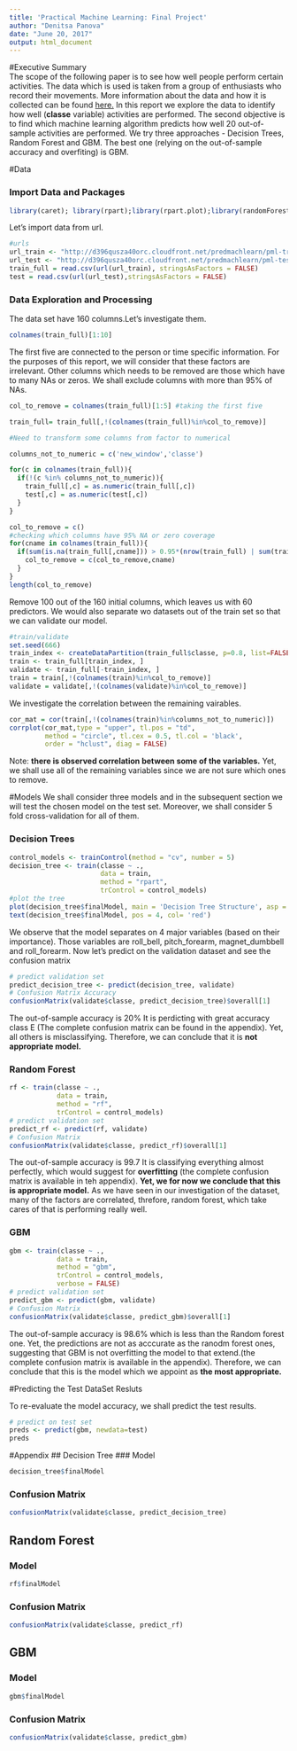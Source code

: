 ---
title: 'Practical Machine Learning: Final Project'
author: "Denitsa Panova"
date: "June 20, 2017"
output: html_document
---
#Executive Summary  
The scope of the following paper is to see how well people perform certain activities. 
The data which is used is taken from a group of enthusiasts who record their movements. More information about the data and how it is collected can be found [here.](http://groupware.les.inf.puc-rio.br/har) 
In this report we explore the data to identify how well (**classe** variable) activities are performed. 
The second objective is to find which machine learning algorithm predicts how well 20 out-of-sample activities 
are performed. We try three approaches - Decision Trees, Random Forest and GBM. The best one (relying on the out-of-sample accuracy and overfiting) 
is GBM.  
  
#Data 
  
### Import Data and Packages
```{r, echo=TRUE, warning=FALSE, message=FALSE}
library(caret); library(rpart);library(rpart.plot);library(randomForest);library(corrplot)
```

Let's import data from url.  
```{r, echo=TRUE, warning=FALSE}
#urls 
url_train <- "http://d396qusza40orc.cloudfront.net/predmachlearn/pml-training.csv"
url_test <- "http://d396qusza40orc.cloudfront.net/predmachlearn/pml-testing.csv"
train_full = read.csv(url(url_train), stringsAsFactors = FALSE)
test = read.csv(url(url_test),stringsAsFactors = FALSE)

```
### Data Exploration and Processing
The data set have 160 columns.Let's investigate them.
```{r, echo=TRUE}
colnames(train_full)[1:10]
```
The first five are connected to the person or time specific information. For the purposes of this report,
we will consider that these factors are irrelevant. Other columns which needs to be removed are those which have to many NAs or zeros. We shall exclude columns with more than 95% of NAs. 
```{r, echo=TRUE, warning=FALSE}

col_to_remove = colnames(train_full)[1:5] #taking the first five

train_full= train_full[,!(colnames(train_full)%in%col_to_remove)]

#Need to transform some columns from factor to numerical 

columns_not_to_numeric = c('new_window','classe')

for(c in colnames(train_full)){
  if(!(c %in% columns_not_to_numeric)){
    train_full[,c] = as.numeric(train_full[,c])
    test[,c] = as.numeric(test[,c])
  }
}

col_to_remove = c()
#checking which columns have 95% NA or zero coverage
for(cname in colnames(train_full)){
  if(sum(is.na(train_full[,cname])) > 0.95*(nrow(train_full) | sum(train_full[,cname]==0) > 0.95*(nrow(train_full)))) {
    col_to_remove = c(col_to_remove,cname)
  } 
}
length(col_to_remove) 
```
Remove 100 out of the 160 initial columns, which leaves us with 60 predictors. We would also separate wo datasets out of the train set so that we can validate our model.
```{r, echo=TRUE}
#train/validate
set.seed(666)
train_index <- createDataPartition(train_full$classe, p=0.8, list=FALSE) 
train <- train_full[train_index, ]
validate <- train_full[-train_index, ]
train = train[,!(colnames(train)%in%col_to_remove)]
validate = validate[,!(colnames(validate)%in%col_to_remove)]
```
We investigate the correlation between the remaining vairables. 
```{r, echo = TRUE}
cor_mat = cor(train[,!(colnames(train)%in%columns_not_to_numeric)])
corrplot(cor_mat,type = "upper", tl.pos = "td",
         method = "circle", tl.cex = 0.5, tl.col = 'black',
         order = "hclust", diag = FALSE)
```
  
Note: **there is observed correlation between some of the variables.** Yet, we shall use all of the remaining variables since we are not sure which ones to remove.

#Models
We shall consider three models and in the subsequent section we will test the chosen model on the test set. Moreover, we shall consider 5 fold cross-validation for all of them.  
  
### Decision Trees  

```{r, echo =TRUE}
control_models <- trainControl(method = "cv", number = 5)
decision_tree <- train(classe ~ ., 
                       data = train, 
                       method = "rpart", 
                       trControl = control_models)
#plot the tree
plot(decision_tree$finalModel, main = 'Decision Tree Structure', asp = 5)
text(decision_tree$finalModel, pos = 4, col= 'red')
```

We observe that the model separates on 4 major variables (based on their importance).
Those variables are roll_bell, pitch_forearm, magnet_dumbbell and roll_forearm. 
Now let's predict on the validation dataset and see the confusion matrix
```{r, echo=TRUE}
# predict validation set
predict_decision_tree <- predict(decision_tree, validate)
# Confusion Matrix Accuracy 
confusionMatrix(validate$classe, predict_decision_tree)$overall[1]
```
The out-of-sample accuracy is 20% It is perdicting with great accuracy class E (The complete confusion matrix can be found in the appendix). Yet, all others is misclassifying. Therefore, we can conclude that it is **not appropriate model.**

### Random Forest
```{r, echo =TRUE}
rf <- train(classe ~ ., 
            data = train, 
            method = "rf", 
            trControl = control_models)
# predict validation set
predict_rf <- predict(rf, validate)
# Confusion Matrix
confusionMatrix(validate$classe, predict_rf)$overall[1]
```
The out-of-sample accuracy is 99.7 It is classifying everything almost perfectly, which would suggest for **overfitting** (the complete confusion matrix is available in teh appendix). **Yet, we for now we conclude that this is appropriate model.** As we have seen in our investigation of the dataset, many of the factors are correlated, threfore, random forest, which take cares of that is performing really well.
  
### GBM 
```{r, echo =TRUE, warning = FALSE, message=FALSE}
gbm <- train(classe ~ ., 
            data = train, 
            method = "gbm", 
            trControl = control_models,
            verbose = FALSE)
# predict validation set
predict_gbm <- predict(gbm, validate)
# Confusion Matrix
confusionMatrix(validate$classe, predict_gbm)$overall[1]
```
The out-of-sample accuracy is 98.6% which is less than the Random forest one. Yet, the predictions are not as acccurate as the ranodm forest ones, suggesting that GBM is not overfitting the model to that extend.(the complete confusion matrix is available in the appendix). Therefore, we can conclude that this is the model which we appoint as **the most appropriate.**  
  
#Predicting the Test DataSet Resluts 
  
To re-evaluate the model accuracy, we shall predict the test results.   
```{r, echo = TRUE}
# predict on test set
preds <- predict(gbm, newdata=test)
preds
```

#Appendix 
## Decision Tree
### Model 
```{r, echo = TRUE}
decision_tree$finalModel
```
### Confusion Matrix
```{r, echo = TRUE}
confusionMatrix(validate$classe, predict_decision_tree)
```
## Random Forest
### Model 
```{r, echo = TRUE}
rf$finalModel
```
### Confusion Matrix
```{r, echo = TRUE}
confusionMatrix(validate$classe, predict_rf)
```
## GBM
### Model
```{r, echo = TRUE}
gbm$finalModel
```
### Confusion Matrix
```{r, echo = TRUE}
confusionMatrix(validate$classe, predict_gbm)
```

